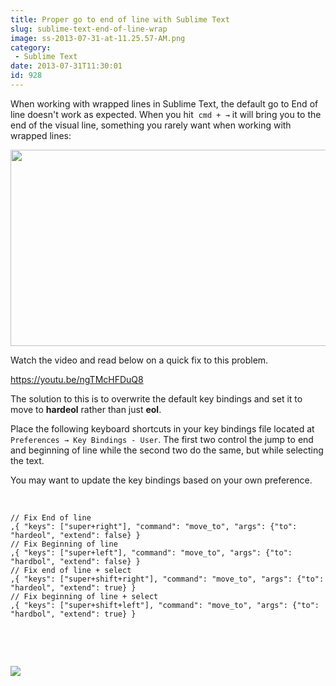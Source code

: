 ```yaml
---
title: Proper go to end of line with Sublime Text
slug: sublime-text-end-of-line-wrap
image: ss-2013-07-31-at-11.25.57-AM.png
category:
 - Sublime Text
date: 2013-07-31T11:30:01
id: 928
---
```


When working with wrapped lines in Sublime Text, the default go to End of line doesn't work as expected. When you hit  `cmd + →` it will bring you to the end of the visual line, something you rarely want when working with wrapped lines:

<img alt="" src="ss-2013-07-31-at-11.19.26-AM.png" width="539" height="314" />

Watch the video and read below on a quick fix to this problem.

https://youtu.be/ngTMcHFDuQ8

The solution to this is to overwrite the default key bindings and set it to move to **hardeol** rather than just **eol**.

Place the following keyboard shortcuts in your key bindings file located at `Preferences → Key Bindings - User`. The first two control the jump to end and beginning of line while the second two do the same, but while selecting the text.

You may want to update the key bindings based on your own preference.
<br/><br/>


```

// Fix End of line
,{ "keys": ["super+right"], "command": "move_to", "args": {"to": "hardeol", "extend": false} }
// Fix Beginning of line
,{ "keys": ["super+left"], "command": "move_to", "args": {"to": "hardbol", "extend": false} }
// Fix end of line + select
,{ "keys": ["super+shift+right"], "command": "move_to", "args": {"to": "hardeol", "extend": true} }
// Fix beginning of line + select
,{ "keys": ["super+shift+left"], "command": "move_to", "args": {"to": "hardbol", "extend": true} }


```

<br/><br/>

<a href="https://sublimetextbook.com/?utm_source=eol&utm_medium=banner&utm_campaign=product"><img src="facebook-share2.png" /></a>
